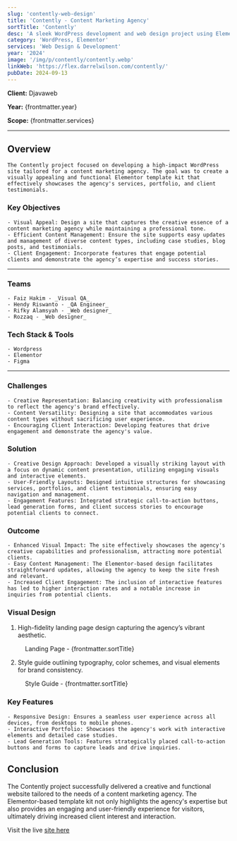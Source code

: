 ```yaml
---
slug: 'contently-web-design'
title: 'Contently - Content Marketing Agency'
sortTitle: 'Contently'
desc: 'A sleek WordPress development and web design project using Elementor, crafted for a content marketing agency.'
category: 'WordPress, Elementor'
services: 'Web Design & Development'
year: '2024'
image: '/img/p/contently/contently.webp'
linkWeb: 'https://flex.darrelwilson.com/contently/'
pubDate: 2024-09-13
---
```



**Client:** Djavaweb

**Year:** {frontmatter.year}

**Scope:** {frontmatter.services}

---

## Overview

    The Contently project focused on developing a high-impact WordPress site tailored for a content marketing agency. The goal was to create a visually appealing and functional Elementor template kit that effectively showcases the agency's services, portfolio, and client testimonials.

### Key Objectives

    - Visual Appeal: Design a site that captures the creative essence of a content marketing agency while maintaining a professional tone.
    - Efficient Content Management: Ensure the site supports easy updates and management of diverse content types, including case studies, blog posts, and testimonials.
    - Client Engagement: Incorporate features that engage potential clients and demonstrate the agency’s expertise and success stories.

---

### Teams

    - Faiz Hakim - _Visual QA_
    - Hendy Riswanto - _QA Engineer_
    - Rifky Alamsyah - _Web designer_
    - Rozzaq - _Web designer_

### Tech Stack & Tools

    - Wordpress
    - Elementor
    - Figma

---

### Challenges

    - Creative Representation: Balancing creativity with professionalism to reflect the agency's brand effectively.
    - Content Versatility: Designing a site that accommodates various content types without sacrificing user experience.
    - Encouraging Client Interaction: Developing features that drive engagement and demonstrate the agency's value.

### Solution

    - Creative Design Approach: Developed a visually striking layout with a focus on dynamic content presentation, utilizing engaging visuals and interactive elements.
    - User-Friendly Layouts: Designed intuitive structures for showcasing services, portfolios, and client testimonials, ensuring easy navigation and management.
    - Engagement Features: Integrated strategic call-to-action buttons, lead generation forms, and client success stories to encourage potential clients to connect.

### Outcome

    - Enhanced Visual Impact: The site effectively showcases the agency's creative capabilities and professionalism, attracting more potential clients.
    - Easy Content Management: The Elementor-based design facilitates straightforward updates, allowing the agency to keep the site fresh and relevant.
    - Increased Client Engagement: The inclusion of interactive features has led to higher interaction rates and a notable increase in inquiries from potential clients.

### Visual Design

1. High-fidelity landing page design capturing the agency’s vibrant aesthetic.

<figure>
  <Picture
    src={landingPage}
    alt='high fidelity design'
    formats={['avif', 'webp']}
  />
  <figcaption class='text-center'>
    Landing Page - {frontmatter.sortTitle}
  </figcaption>
</figure>

2. Style guide outlining typography, color schemes, and visual elements for brand consistency.

<figure>
  <Picture
    src={styleGuide}
    alt='high fidelity design'
    formats={['avif', 'webp']}
  />
  <figcaption class='text-center'>
    Style Guide - {frontmatter.sortTitle}
  </figcaption>
</figure>

### Key Features

    - Responsive Design: Ensures a seamless user experience across all devices, from desktops to mobile phones.
    - Interactive Portfolio: Showcases the agency's work with interactive elements and detailed case studies.
    - Lead Generation Tools: Features strategically placed call-to-action buttons and forms to capture leads and drive inquiries.

## Conclusion

The Contently project successfully delivered a creative and functional website tailored to the needs of a content marketing agency. The Elementor-based template kit not only highlights the agency's expertise but also provides an engaging and user-friendly experience for visitors, ultimately driving increased client interest and interaction.

Visit the live <a href={frontmatter.linkWeb} target='_blank'>site here</a>

<a href={frontmatter.linkWeb} target='_blank'>
  <Picture src={mockup} alt='mockup design' formats={['avif', 'webp']} />
</a>
